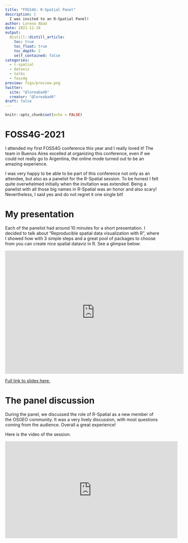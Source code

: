 ```yaml
---
title: "FOSS4G: R-Spatial Panel"
description: |
  I was invited to an R-Spatial Panel!
author: Lorena Abad
date: 2021-11-18
output:
  distill::distill_article:
    toc: true
    toc_float: true
    toc_depth: 2
    self_contained: false
categories:
  - r-spatial
  - dataviz
  - talks
  - foss4g
preview: figs/preview.png
twitter:
  site: "@loreabad6"
  creator: "@loreabad6"
draft: false
---
```



```r
knitr::opts_chunk$set(echo = FALSE)
```

# FOSS4G-2021
I attended my first FOSS4G conference this year and I really loved it! The team in Buenos Aires excelled at organizing this conference, even if we could not really go to Argentina, the online mode turned out to be an amazing experience.

I was very happy to be able to be part of this conference not only as an attendee, but also as a panelist for the R-Spatial session. To be honest I felt quite overwhelmed initially when the invitation was extended. Being a panelist with all those big names in R-Spatial was an honor and also scary! Nevertheless, I said yes and do not regret it one single bit!

# My presentation
Each of the panelist had around 10 minutes for a short presentation. I decided to talk about "Reproducible spatial data visualization with R", where I showed how with 3 simple steps and a great pool of packages to choose from you can create nice spatial dataviz in R. See a glimpse below:

<iframe width="580" height="400" src="https://loreabad6.github.io/foss4g/slides.html" frameborder="0">
<p>Your browser does not support iframes.</p>
</iframe>

[Full link to slides here.](https://loreabad6.github.io/foss4g/slides.html#1)

# The panel discussion
During the panel, we discussed the role of R-Spatial as a new member of the OSGEO community. It was a very lively discussion, with most questions coming from the audience. Overall a great experience!

Here is the video of the session:

<iframe width="560" height="315" src="https://www.youtube.com/embed/iA0OQ2Icn6Y" title="FOSS4G-RSpatial Panel" frameborder="0" allow="accelerometer; autoplay; clipboard-write; encrypted-media; gyroscope; picture-in-picture" allowfullscreen></iframe>



